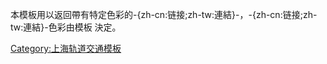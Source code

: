 <includeonly><!-- 在這裡加入模板的保護標識 --></includeonly><noinclude>{{Documentation subpage}}</noinclude>
<!-- 在本行下編輯模板說明 -->
本模板用以返回帶有特定色彩的-{zh-cn:链接;zh-tw:連結}-，-{zh-cn:链接;zh-tw:連結}-色彩由模板{{tlx|上海地铁标志色}} 決定。

<!--
== 模板介紹 ==

== 參數及使用方法 ==

== 範例 ==

== 注意事项 ==

== 參見 ==

== 给模板编辑者的说明 ==
=== 模板结构 ===
=== 实现方法 ===
=== 编辑注意 ===
-->
<includeonly>
<!-- 本行下加入模板的分類 -->
[[Category:上海轨道交通模板]]
</includeonly>